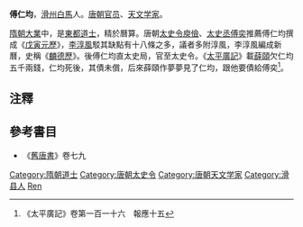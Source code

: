 '''傅仁均'''，[[滑州|滑州]][[白马县|白馬]]人。[[唐朝|唐朝]][[官员|官员]]、[[天文学家|天文学家]]。

[[隋朝|隋朝]][[大业_(年号)|大業]]中，是[[東都|東都]][[道士|道士]]，精於曆算。唐朝[[太史令|太史令]][[庾儉|庾儉]]、[[太史丞|太史丞]][[傅奕|傅奕]]推薦傅仁均撰成《[[戊寅元歷|戊寅元歷]]》，[[李淳風|李淳風]]駁其缺點有十八條之多，議者多附淳風，李淳風編成新曆，史稱《[[麟德歷|麟德歷]]》。後傅仁均直太史局，官至太史令。《[[太平廣記|太平廣記]]》載[[薛頤|薛頤]]欠仁均五千兩錢，仁均死後，其債未償，后來薛頤作夢夢見了仁均，跟他要債給傅奕<ref>《太平廣記》卷第一百一十六　報應十五</ref>。

==注釋==
{{reflist}}

==參考書目==
* 《[[舊唐書|舊唐書]]》卷七九
{{唐朝人小作品}}
{{DEFAULTSORT:Fu renjun}}
[[Category:隋朝道士|Category:隋朝道士]]
[[Category:唐朝太史令|Category:唐朝太史令]]
[[Category:唐朝天文学家|Category:唐朝天文学家]]
[[Category:滑县人|Category:滑县人]]
[[Category:傅姓|Ren]]